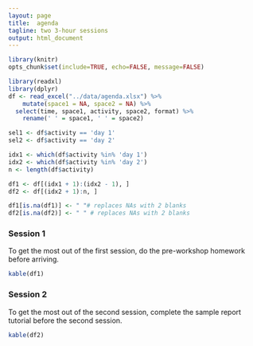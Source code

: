 ```yaml
---
layout: page
title:  agenda
tagline: two 3-hour sessions
output: html_document
---
```


<!-- because this Rmd file is executed from the runall script, I use relative paths from the pages directory, thus to read the data file, "../data/file" 
The file can still be run on its own.-->

```r
library(knitr)
opts_chunk$set(include=TRUE, echo=FALSE, message=FALSE)

library(readxl)
library(dplyr)
df <- read_excel("../data/agenda.xlsx") %>% 
	mutate(space1 = NA, space2 = NA) %>%
  select(time, space1, activity, space2, format) %>%
	rename(' ' = space1, ' ' = space2)

sel1 <- df$activity == 'day 1'
sel2 <- df$activity == 'day 2'

idx1 <- which(df$activity %in% 'day 1')
idx2 <- which(df$activity %in% 'day 2')
n <- length(df$activity)

df1 <- df[(idx1 + 1):(idx2 - 1), ]
df2 <- df[(idx2 + 1):n, ]

df1[is.na(df1)] <- " "# replaces NAs with 2 blanks
df2[is.na(df2)] <- " " # replaces NAs with 2 blanks
```

### Session 1

To get the most out of the first session, do the pre-workshop homework before arriving. 

```r
kable(df1)
```

### Session 2

To get the most out of the second session, complete the sample report tutorial before the second session.  

```r
kable(df2)
```
